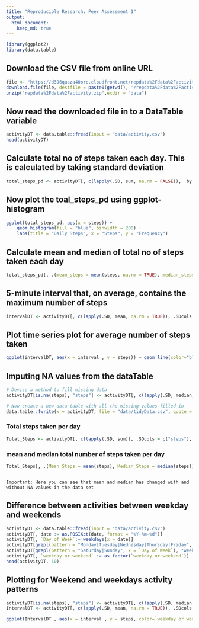 ```yaml
---
title: "Reproducible Research: Peer Assessment 1"
output: 
  html_document:
    keep_md: true
---
```


```r
library(ggplot2)
library(data.table)
```

## Download the CSV file from online URL

```r
file <- "https://d396qusza40orc.cloudfront.net/repdata%2Fdata%2Factivity.zip"
download.file(file, destfile = paste0(getwd(), '/repdata%2Fdata%2Factivity.zip'), method = "curl")
unzip("repdata%2Fdata%2Factivity.zip",exdir = "data")

```

## Now read the downloaded file in to a DataTable variable

```r
activityDT <- data.table::fread(input = "data/activity.csv")
head(activityDT)
```

## Calculate total no of steps taken each day. This is calculated by taking standard deviation

```r
total_steps_pd <- activityDT[, c(lapply(.SD, sum, na.rm = FALSE)),  by = .(date), .SDcols = c("steps")] 
```

## Now plot the toal_steps_pd using ggplot- histogram
```r
ggplot(total_steps_pd, aes(x = steps)) +
    geom_histogram(fill = "blue", binwidth = 200) +
    labs(title = "Daily Steps", x = "Steps", y = "Frequency")
```

## Calculate mean and median of total no of steps taken each day
```r
total_steps_pd[, .(mean_steps = mean(steps, na.rm = TRUE), median_steps = median(steps, na.rm = TRUE))]
```

## 5-minute interval that, on average, contains the maximum number of steps
```r
intervalDT <- activityDT[, c(lapply(.SD, mean, na.rm = TRUE)), .SDcols = c("steps"), by = .(interval)] 
```

## Plot time series plot for average number of steps taken
```r
ggplot(intervalDT, aes(x = interval , y = steps)) + geom_line(color="blue", size=1) + labs(title = "Avg. Daily Steps", x = "Interval", y = "Avg. Steps per day")
```


## Imputing NA values from the dataTable

```r
# Devise a method to fill missing data
activityDT[is.na(steps), "steps"] <- activityDT[, c(lapply(.SD, median, na.rm = TRUE)), .SDcols = c("steps")]
```


```r
# Now create a new data table with all the missing values filled in
data.table::fwrite(x = activityDT, file = "data/tidyData.csv", quote = FALSE)

```
### Total steps taken per day
```r
Total_Steps <- activityDT[, c(lapply(.SD, sum)), .SDcols = c("steps"), by = .(date)] 
```

### mean and median total number of steps taken per day
```r
Total_Steps[, .(Mean_Steps = mean(steps), Median_Steps = median(steps))]
```

```{}

Important: Here you can see that mean and median has changed with and without NA values in the data set
```

## Difference between activities between weekday and weekends

```r
activityDT <- data.table::fread(input = "data/activity.csv")
activityDT[, date := as.POSIXct(date, format = "%Y-%m-%d")]
activityDT[, `Day of Week`:= weekdays(x = date)]
activityDT[grepl(pattern = "Monday|Tuesday|Wednesday|Thursday|Friday", x = `Day of Week`), "weekday or weekend"] <- "weekday"
activityDT[grepl(pattern = "Saturday|Sunday", x = `Day of Week`), "weekday or weekend"] <- "weekend"
activityDT[, `weekday or weekend` := as.factor(`weekday or weekend`)]
head(activityDT, 10)
```

## Plotting for Weekend and weekdays activity patterns

```r
activityDT[is.na(steps), "steps"] <- activityDT[, c(lapply(.SD, median, na.rm = TRUE)), .SDcols = c("steps")]
IntervalDT <- activityDT[, c(lapply(.SD, mean, na.rm = TRUE)), .SDcols = c("steps"), by = .(interval, `weekday or weekend`)] 

ggplot(IntervalDT , aes(x = interval , y = steps, color=`weekday or weekend`)) + geom_line() + labs(title = "Avg. Daily Steps by Weektype", x = "Interval", y = "No. of Steps") + facet_wrap(~`weekday or weekend` , ncol = 1, nrow=2)
```